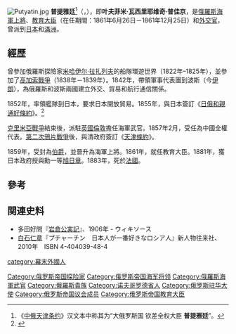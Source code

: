 [[File:Putyatin.jpg|thumb]]
<!--{{noteTA
|1=zh-tw:普提雅廷;zh-cn:普提雅廷;
}}-->
'''普提雅廷'''<ref>《[[:s:中俄天津條約|中俄天津条约]]》汉文本中称其为“大俄罗斯国 钦差全权大臣 '''普提雅廷'''”。</ref>（{{lang-ru|Евфимий Васильевич Путятин}}，{{bd|1803年|11月8日|1883年|10月16日|P}}），即'''叶夫菲米·瓦西里耶维奇·普佳京'''，是[[俄羅斯|俄羅斯]][[海軍|海軍]][[上將|上將]]、[[俄羅斯教育部|教育大臣]]（在任期間：1861年6月26日－1861年12月25日）和[[外交官|外交官]]，曾派到[[日本|日本]]和[[滿洲|滿洲]]。

== 經歷 ==
曾參加俄羅斯探險家[[米哈伊尔·彼得罗维奇·拉扎列夫|米哈伊尔·拉扎列夫]]的船隊環遊世界（1822年–1825年），並參加了[[高加索戰爭|高加索戰爭]]（1838年－1839年）。1842年，帶領軍事代表團到波斯（今[[伊朗|伊朗]]），為俄羅斯和波斯兩國建立外交、貿易和航行通信關係。

1852年，率領艦隊到日本，要求日本開放貿易。1855年，與日本簽訂《[[日俄和親通好條約|日俄和親通好條約]]》。<ref name="Ilyishev">{{cite web|url=http://www.old.japan-assoc.ru/publics/yrbk/en/2005/texts/t4/index.html|title=The Mission of E.V. Putyatin. The 150th Anniversary of the Establishment of Russo-Japanese Relations|last=Ilyishev|first=A.V.|coauthors=Saplin V.I.|year=2004|accessdate=2009-11-15|deadurl=yes|archiveurl=https://web.archive.org/web/20070704053726/http://old.japan-assoc.ru/publics/yrbk/en/2005/texts/t4/index.html|archivedate=2007-07-04}}</ref>

[[克里米亞戰爭|克里米亞戰爭]]結束後，派駐[[英國|英國]][[倫敦|倫敦]]擔任海軍武官。1857年2月，受任為中國全權代表。[[第二次鴉片戰爭|第二次鴉片戰爭]]後，與清政府簽訂《[[天津條約|天津條約]]》。

1859年，受封為[[伯爵|伯爵]]，並晉升為海軍上將。1861年，就任教育大臣。1881年，獲日本政府授與勳一等[[旭日章|旭日章]]。1883年，死於[[法國|法國]]。

== 參考 ==
{{reflist}}

== 関連史料 ==
*多田好問『[[s:岩倉公実記|岩倉公実記]]』、1906年 - ウィキソース
*[[白石仁章|白石仁章]]『プチャーチン　日本人が一番好きなロシア人』新人物往来社、2010年　ISBN 4-404039-48-4

{{Authority control}}
{{DEFAULTSORT:Putyatin, Yevfimiy}}
[[Category:俄罗斯帝国探险家|Category:俄罗斯帝国探险家]]
[[Category:俄罗斯帝国海军将领|Category:俄罗斯帝国海军将领]]
[[Category:俄羅斯海軍武官|Category:俄羅斯海軍武官]]
[[category:幕末外國人|category:幕末外國人]]
[[Category:俄羅斯貴族|Category:俄羅斯貴族]]
[[Category:诺夫哥罗德省人|Category:诺夫哥罗德省人]]
[[Category:俄罗斯驻华大使|Category:俄罗斯驻华大使]]
[[Category:俄罗斯帝国议会成员|Category:俄罗斯帝国议会成员]]
[[Category:俄罗斯帝国教育大臣|Category:俄罗斯帝国教育大臣]]